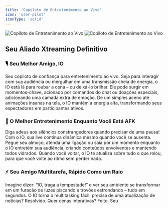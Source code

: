 ```yaml
---
title: 'Copiloto de Entretenimento ao Vivo'
icon: 'user-pilot'
iconType: 'solid'
---
```


<img
  className="block dark:hidden"
  src="/images/features/live_entertainment_copilot_dark.png"
  alt="Copiloto de Entretenimento ao Vivo"
/>
<img
  className="hidden dark:block"
  src="/images/features/live_entertainment_copilot_dark.png"
  alt="Copiloto de Entretenimento ao Vivo"
/>

## Seu Aliado Xtreaming Definitivo

### 🎙️ Seu Melhor Amigo, IO

Seu copiloto de confiança para entretenimento ao vivo. Seja para interagir com sua audiência ou mergulhar em uma transmissão cheia de energia, o IO está lá para roubar a cena – ou deixá-lo brilhar. Ele pode surgir em momentos-chave, acionado por comandos do chat ou doações especiais, adicionando uma camada extra de emoção. De um simples aceno até animações insanas na tela, o IO mantém a energia alta, transformando seus espectadores em participantes ativos.

### 🍴 O Melhor Entretenimento Enquanto Você Está AFK

Diga adeus aos silêncios constrangedores quando precisar de uma pausa! Com o IO, sua live continua dinâmica mesmo quando você se ausenta. Pegue seu almoço, atenda uma ligação ou saia por um momento enquanto o IO entretém sua audiência, criando conteúdos envolventes e mantendo todos vidrados. Quando você voltar, o IO te atualiza sobre tudo o que rolou, para que você volte ao ritmo sem perder nada.

### ⚡ Seu Amigo Multitarefa, Rápido Como um Raio
Imagine dizer: “IO, traga a tempestade!” e ver seu ambiente se transformar em um furacão de luzes piscando e trovões estrondando – tudo em segundos. O IO torna o multitasking fácil: precisa de uma atualização de notícias? Resolvido. Quer cenas interativas? Feito. Seu 